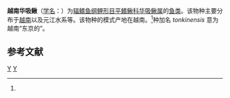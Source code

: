 {{Speciesbox 
| taxon = Sinogastromyzon tonkinensis
| status = NE
| status_system = IUCN3.1
| authority =  Pellegrin et Chevey, 1935<ref name='id6559'>{{cite web| url =http://www.bioinfo.cn/db05/BjdwSpecies.php?action=view&id=6559| title =越南华吸鳅| work =中国动物物种编目数据库| publisher =中国科学院微生物研究所| author =中国科学院动物研究所| accessdate =2009-04-11| deadurl =yes| archiveurl =https://web.archive.org/web/20160305060026/http://www.bioinfo.cn/db05/BjdwSpecies.php?action=view&id=6559| archivedate =2016-03-05}}</ref>
}}

'''越南华吸鳅'''（[[学名|学名]]：{{lang|la|''Sinogastromyzon tonkinensis''}}）为[[辐鳍鱼纲|辐鳍鱼纲]][[鲤形目|鲤形目]][[平鳍鳅科|平鳍鳅科]][[华吸鳅属|华吸鳅属]]的[[鱼类|鱼类]]。该物种主要分布于[[越南|越南]]以及元江水系等。该物种的模式产地在越南。<ref name='id6559'/>种加名 ''tonkinensis'' 意为越南“东京的”。

== 参考文献 ==
{{reflist}}

{{Taxonbar|from=Q3751894}}

[[Category:华吸鳅属|Y]]
[[Category:1935年描述的魚類|Y]]

{{鯉形目小作品}}